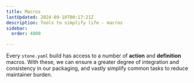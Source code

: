 ```yaml
---
title: Macros
lastUpdated: 2024-09-10T00:17:21Z
description: Tools to simplify life - macros
sidebar:
  order: 4000

---
```



Every `stone.yaml` build has access to a number of **action** and **definition** macros.
With these, we can ensure a greater degree of integration and consistency in our packaging,
and vastly simplify common tasks to reduce maintainer burden.

<DirectoryList/>
